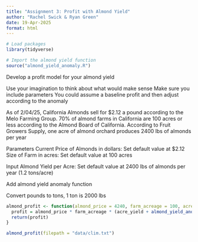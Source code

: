 ```yaml
---
title: "Assignment 3: Profit with Almond Yield"
author: "Rachel Swick & Ryan Green"
date: 19-Apr-2025
format: html
---
```


```r
# Load packages
library(tidyverse)

# Import the almond yield function
source("almond_yield_anomaly.R")
```

Develop a profit model for your almond yield

Use your imagination to think about what would make sense
Make sure you include parameters
You could assume a baseline profit and then adjust according to the anomaly

As of 2/04/25, California Almonds sell for $2.12 a pound according to the Melo Farming Group.
70% of almond farms in California are 100 acres or less according to the Almond Board of California.
According to Fruit Growers Supply, one acre of almond orchard produces 2400 lbs of almonds per year

Parameters
Current Price of Almonds in dollars: Set default value at $2.12
Size of Farm in acres: Set default value at 100 acres

Input
Almond Yield per Acre: Set default value at 2400 lbs of almonds per year (1.2 tons/acre)

Add almond yield anomaly function

Convert pounds to tons, 1 ton is 2000 lbs


```r
almond_profit <- function(almond_price = 4240, farm_acreage = 100, acre_yield = 1.2, filepath) {
  profit = almond_price * farm_acreage * (acre_yield + almond_yield_anomaly(filepath))
  return(profit)
}
```

```r
almond_profit(filepath = "data/clim.txt")
```













































